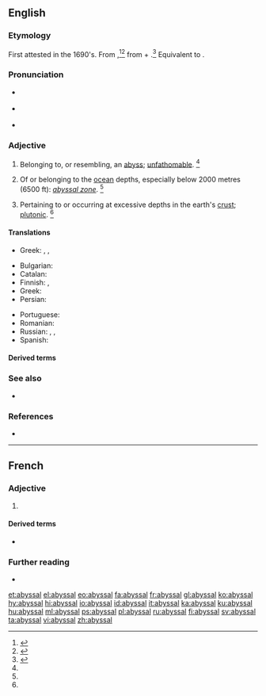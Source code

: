 ==English==

===Etymology===
First attested in the 1690's. From {{etyl|ML.|en}} {{m|la|abyssalis}},<ref name=SOED>{{R:SOED5|page=11}}</ref><ref name=RHD>{{R:RHCD|page=7}}</ref> from {{m|la|abyssus||abyss}} + {{m|la|-alis||-al}}.<ref name=WI3>{{R:MW3 1976|page=9}}</ref> Equivalent to {{suffix|abyss|al|lang=en}}.

===Pronunciation===
* {{a|RP}} {{IPA|/əˈbɪs.l̩/|lang=en}}
* {{a|US}} {{IPA|/əˈbɪs.l̩/|lang=en}}
* {{rhymes|ɪsəl|lang=en}}

===Adjective===
{{en-adj|-}}

# {{lb|en|archaic}} Belonging to, or resembling, an [[abyss]]; [[unfathomable]]. {{defdate|First attested in the mid 17<sup>th</sup> century.}}<ref name=SOED/>
# {{lb|en|geography}} Of or belonging to the [[ocean]] depths, especially below 2000 metres (6500 ft): ''[[abyssal zone]]''. {{defdate|First attested in the mid 19<sup>th</sup> century.}}<ref name=SOED/>
# {{lb|en|geology}} Pertaining to or occurring at excessive depths in the earth's [[crust]]; [[plutonic]]. {{defdate|First attested in the late 19<sup>th</sup> century.}}<ref name=SOED/>

====Translations====
{{trans-top|belonging to, or resembling, an abyss; unfathomable}}
* Greek: {{t+|el|αβυσσαλέος|m|sc=Grek}}, {{t|el|απειροβαθής|m|sc=Grek}}, {{t+|el|απύθμενος|m|sc=Grek}}
{{trans-mid}}
{{trans-bottom}}

{{trans-top|belonging to the ocean depths}}
* Bulgarian: {{t|bg|дълбоководен}}
* Catalan: {{t|ca|abissal}}
* Finnish: {{t+|fi|abyssinen}}, {{t+|fi|abyssaalinen}}
* Greek: {{t|el|αβυσσαίος|m}}
* Persian: {{t+|fa|مغاکی|tr=mağâki|sc=fa-Arab}}
{{trans-mid}}
* Portuguese: {{t+|pt|abissal}}
* Romanian: {{t+|ro|abisal}}
* Russian: {{t+|ru|абисса́льный}}, {{t+|ru|глуби́нный}}, {{t+|ru|глубоково́дный}}
* Spanish: {{t+|es|abisal}}
{{trans-bottom}}

====Derived terms====
{{der3|lang=en|abyssal fish|abyssal plain|abyssalbenthic|abyssalpelagic|abyssal rock|abyssal zone|abyssally|hypabyssal|hyperabyssal|hypoabyssal}}

===See also===
* {{l|en|byssal}}

===References===
<references/>
* {{R:Webster 1913}}

----

==French==

===Adjective===
{{fr-adj}}<!--

-->

# {{l|en|abyssal}}

====Derived terms====
* {{l|fr|plaine abyssale}}

===Further reading===
* {{R:TLFi}}

[[et:abyssal]]
[[el:abyssal]]
[[eo:abyssal]]
[[fa:abyssal]]
[[fr:abyssal]]
[[gl:abyssal]]
[[ko:abyssal]]
[[hy:abyssal]]
[[hi:abyssal]]
[[io:abyssal]]
[[id:abyssal]]
[[it:abyssal]]
[[ka:abyssal]]
[[ku:abyssal]]
[[hu:abyssal]]
[[ml:abyssal]]
[[ps:abyssal]]
[[pl:abyssal]]
[[ru:abyssal]]
[[fi:abyssal]]
[[sv:abyssal]]
[[ta:abyssal]]
[[vi:abyssal]]
[[zh:abyssal]]